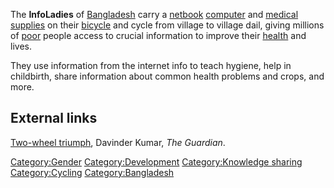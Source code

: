 The '''InfoLadies''' of [[Bangladesh]] carry a [[netbook]] [[computer]] and [[medical supplies]] on their [[bicycle]] and cycle from village to village dail, giving millions of [[poor]] people access to crucial information to improve their [[health]] and lives.

They use information from the internet info to teach hygiene, help in childbirth, share information about common health problems and crops, and more.

{{stub}}

== External links ==

[http://www.guardian.co.uk/journalismcompetition/professional-two-wheel-triumph Two-wheel triumph], Davinder Kumar, ''The Guardian''.

[[Category:Gender]]
[[Category:Development]]
[[Category:Knowledge sharing]]
[[Category:Cycling]]
[[Category:Bangladesh]]